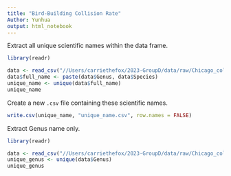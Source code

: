 ```yaml
---
title: "Bird-Building Collision Rate"
Author: Yunhua
output: html_notebook
---
```


Extract all unique scientific names within the data frame.

```r
library(readr)

data <- read_csv("//Users/carriethefox/2023-GroupD/data/raw/Chicago_collision_data.csv")
data$full_name <- paste(data$Genus, data$Species)
unique_name <- unique(data$full_name)
unique_name
```
Create a new `.csv` file containing these scientific names.

```r
write.csv(unique_name, "unique_name.csv", row.names = FALSE)
```

Extract Genus name only.
```r
library(readr)

data <- read_csv("//Users/carriethefox/2023-GroupD/data/raw/Chicago_collision_data.csv")
unique_genus <- unique(data$Genus)
unique_genus
```





















